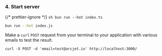 
### 4. Start server

{/* prettier-ignore */}
<SelectableContent client:load syncKey="language" frameworkSwitcher>
  <Fragment slot="TS">
    ```sh
    bun run --hot index.ts
    ```
  </Fragment>
  <Fragment slot="JS">
  ```sh
  bun run --hot index.js
  ```
  </Fragment>
</SelectableContent>

Make a `curl` `POST` request from your terminal to your application with various
emails to test the result.

```shell
curl -X POST -d 'email=test@arcjet.io' http://localhost:3000/
```
